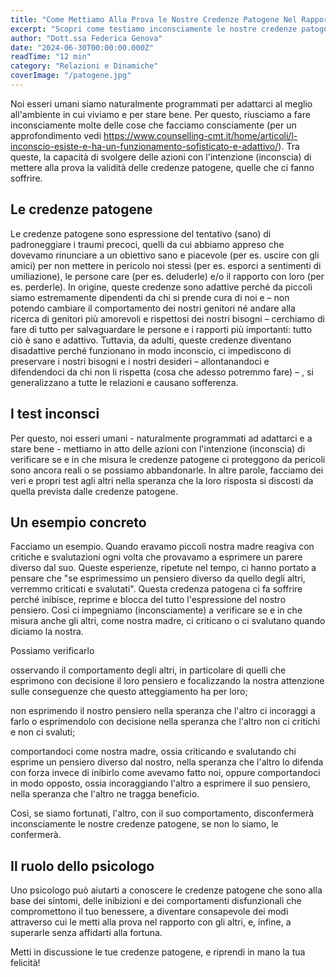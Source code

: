 ```yaml
---
title: "Come Mettiamo Alla Prova le Nostre Credenze Patogene Nel Rapporto Con Gli Altri"
excerpt: "Scopri come testiamo inconsciamente le nostre credenze patogene nelle relazioni e come superarle."
author: "Dott.ssa Federica Genova"
date: "2024-06-30T00:00:00.000Z"
readTime: "12 min"
category: "Relazioni e Dinamiche"
coverImage: "/patogene.jpg"
---
```


Noi esseri umani siamo naturalmente programmati per adattarci al meglio all'ambiente in cui viviamo e per stare bene. Per questo, riusciamo a fare inconsciamente molte delle cose che facciamo consciamente (per un approfondimento vedi https://www.counselling-cmt.it/home/articoli/l-inconscio-esiste-e-ha-un-funzionamento-sofisticato-e-adattivo/). Tra queste, la capacità di svolgere delle azioni con l'intenzione (inconscia) di mettere alla prova la validità delle credenze patogene, quelle che ci fanno soffrire.

## Le credenze patogene

Le credenze patogene sono espressione del tentativo (sano) di padroneggiare i traumi precoci, quelli da cui abbiamo appreso che dovevamo rinunciare a un obiettivo sano e piacevole (per es. uscire con gli amici) per non mettere in pericolo noi stessi (per es. esporci a sentimenti di umiliazione), le persone care (per es. deluderle) e/o il rapporto con loro (per es. perderle). In origine, queste credenze sono adattive perché da piccoli siamo estremamente dipendenti da chi si prende cura di noi e – non potendo cambiare il comportamento dei nostri genitori né andare alla ricerca di genitori più amorevoli e rispettosi dei nostri bisogni – cerchiamo di fare di tutto per salvaguardare le persone e i rapporti più importanti: tutto ciò è sano e adattivo. Tuttavia, da adulti, queste credenze diventano disadattive perché funzionano in modo inconscio, ci impediscono di preservare i nostri bisogni e i nostri desideri – allontanandoci e difendendoci da chi non li rispetta (cosa che adesso potremmo fare) – , si generalizzano a tutte le relazioni e causano sofferenza.

## I test inconsci

Per questo, noi esseri umani - naturalmente programmati ad adattarci e a stare bene - mettiamo in atto delle azioni con l'intenzione (inconscia) di verificare se e in che misura le credenze patogene ci proteggono da pericoli sono ancora reali o se possiamo abbandonarle. In altre parole, facciamo dei veri e propri test agli altri nella speranza che la loro risposta si discosti da quella prevista dalle credenze patogene.

## Un esempio concreto

Facciamo un esempio. Quando eravamo piccoli nostra madre reagiva con critiche e svalutazioni ogni volta che provavamo a esprimere un parere diverso dal suo. Queste esperienze, ripetute nel tempo, ci hanno portato a pensare che "se esprimessimo un pensiero diverso da quello degli altri, verremmo criticati e svalutati". Questa credenza patogena ci fa soffrire perché inibisce, reprime e blocca del tutto l'espressione del nostro pensiero. Così ci impegniamo (inconsciamente) a verificare se e in che misura anche gli altri, come nostra madre, ci criticano o ci svalutano quando diciamo la nostra.

Possiamo verificarlo

osservando il comportamento degli altri, in particolare di quelli che esprimono con decisione il loro pensiero e focalizzando la nostra attenzione sulle conseguenze che questo atteggiamento ha per loro;

non esprimendo il nostro pensiero nella speranza che l'altro ci incoraggi a farlo o esprimendolo con decisione nella speranza che l'altro non ci critichi e non ci svaluti;

comportandoci come nostra madre, ossia criticando e svalutando chi esprime un pensiero diverso dal nostro, nella speranza che l'altro lo difenda con forza invece di inibirlo come avevamo fatto noi, oppure comportandoci in modo opposto, ossia incoraggiando l'altro a esprimere il suo pensiero, nella speranza che l'altro ne tragga beneficio.

Così, se siamo fortunati, l'altro, con il suo comportamento, disconfermerà inconsciamente le nostre credenze patogene, se non lo siamo, le confermerà.

## Il ruolo dello psicologo

Uno psicologo può aiutarti a conoscere le credenze patogene che sono alla base dei sintomi, delle inibizioni e dei comportamenti disfunzionali che compromettono il tuo benessere, a diventare consapevole dei modi attraverso cui le metti alla prova nel rapporto con gli altri, e, infine, a superarle senza affidarti alla fortuna.

Metti in discussione le tue credenze patogene, e riprendi in mano la tua felicità!

